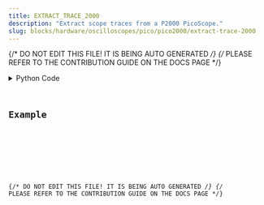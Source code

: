 ```yaml
---
title: EXTRACT_TRACE_2000
description: "Extract scope traces from a P2000 PicoScope."
slug: blocks/hardware/oscilloscopes/pico/pico2000/extract-trace-2000
---
```


{/* DO NOT EDIT THIS FILE! IT IS BEING AUTO GENERATED */}
{/* PLEASE REFER TO THE CONTRIBUTION GUIDE ON THE DOCS PAGE */}


<PythonDocsDisplay docstring={docstring} />
<details>
<summary>Python Code</summary>



<Code code={pythonCode} lang="py" wrap theme="dracula" />

[Find this Flojoy Block on GitHub](https://github.com/flojoy-ai/blocks/blob/main/blocks/HARDWARE/OSCILLOSCOPES/PICO/PICO2000/EXTRACT_TRACE_2000/EXTRACT_TRACE_2000.py)

</details>

## Example


<GetHelpWidget />


<AppDisplay app={app} blockName="EXTRACT_TRACE_2000" client:visible />


<Example />

{/* DO NOT EDIT THIS FILE! IT IS BEING AUTO GENERATED */}
{/* PLEASE REFER TO THE CONTRIBUTION GUIDE ON THE DOCS PAGE */}
